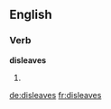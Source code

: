 
==English==

===Verb===
'''disleaves'''

# {{third-person singular of|disleave}}

[[de:disleaves]]
[[fr:disleaves]]